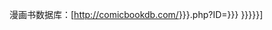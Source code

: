 漫画书数据库：[http://comicbookdb.com/{{{1|{{{type}}}}}}.php?ID={{{2|{{{id}}}}}} {{{3|{{{title|{{PAGENAME}}}}}}}}]<noinclude>
[[Category:外部资源模板|{{PAGENAME}}]]
[[Category:漫画模板|{{PAGENAME}}]]
</noinclude>
